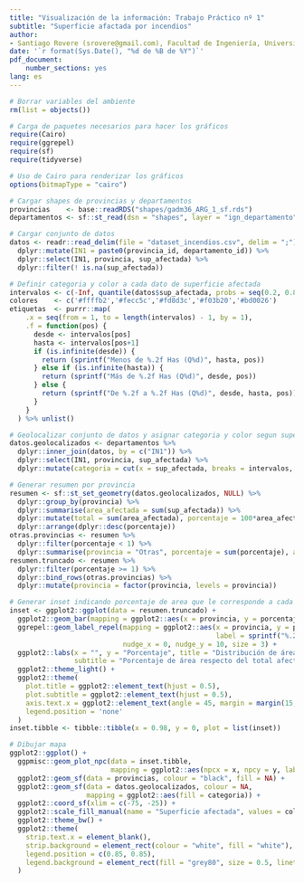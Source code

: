 ```yaml
---
title: "Visualización de la información: Trabajo Práctico nº 1"
subtitle: "Superficie afactada por incendios"
author:
- Santiago Rovere (srovere@gmail.com), Facultad de Ingeniería, Universidad de Buenos Aires
date: '`r format(Sys.Date(), "%d de %B de %Y")`'
pdf_document:
    number_sections: yes
lang: es
---
```


```r
# Borrar variables del ambiente
rm(list = objects())

# Carga de paquetes necesarios para hacer los gráficos
require(Cairo)
require(ggrepel)
require(sf)
require(tidyverse)

# Uso de Cairo para renderizar los gráficos
options(bitmapType = "cairo")

# Cargar shapes de provincias y departamentos
provincias    <- base::readRDS("shapes/gadm36_ARG_1_sf.rds")
departamentos <- sf::st_read(dsn = "shapes", layer = "ign_departamento")

# Cargar conjunto de datos
datos <- readr::read_delim(file = "dataset_incendios.csv", delim = ";") %>%
  dplyr::mutate(IN1 = paste0(provincia_id, departamento_id)) %>%
  dplyr::select(IN1, provincia, sup_afectada) %>%
  dplyr::filter(! is.na(sup_afectada))

# Definir categoria y color a cada dato de superficie afectada
intervalos <- c(-Inf, quantile(datos$sup_afectada, probs = seq(0.2, 0.8, 0.2)), Inf)
colores    <- c('#ffffb2','#fecc5c','#fd8d3c','#f03b20','#bd0026')
etiquetas  <- purrr::map(
    .x = seq(from = 1, to = length(intervalos) - 1, by = 1),
    .f = function(pos) {
      desde <- intervalos[pos]
      hasta <- intervalos[pos+1]
      if (is.infinite(desde)) {
        return (sprintf("Menos de %.2f Has (Q%d)", hasta, pos))
      } else if (is.infinite(hasta)) {
        return (sprintf("Más de %.2f Has (Q%d)", desde, pos))
      } else {
        return (sprintf("De %.2f a %.2f Has (Q%d)", desde, hasta, pos))
      }
    }
  ) %>% unlist()

# Geolocalizar conjunto de datos y asignar categoria y color segun superficie afectada
datos.geolocalizados <- departamentos %>%
  dplyr::inner_join(datos, by = c("IN1")) %>%
  dplyr::select(IN1, provincia, sup_afectada) %>%
  dplyr::mutate(categoria = cut(x = sup_afectada, breaks = intervalos, labels = etiquetas))

# Generar resumen por provincia
resumen <- sf::st_set_geometry(datos.geolocalizados, NULL) %>%
  dplyr::group_by(provincia) %>%
  dplyr::summarise(area_afectada = sum(sup_afectada)) %>%
  dplyr::mutate(total = sum(area_afectada), porcentaje = 100*area_afectada/total) %>%
  dplyr::arrange(dplyr::desc(porcentaje)) 
otras.provincias <- resumen %>%
  dplyr::filter(porcentaje < 1) %>%
  dplyr::summarise(provincia = "Otras", porcentaje = sum(porcentaje), area_afectada = sum(area_afectada))
resumen.truncado <- resumen %>%
  dplyr::filter(porcentaje >= 1) %>%
  dplyr::bind_rows(otras.provincias) %>%
  dplyr::mutate(provincia = factor(provincia, levels = provincia))
```

```r
# Generar inset indicando porcentaje de area que le corresponde a cada provincia y la superficie total
inset <- ggplot2::ggplot(data = resumen.truncado) +
  ggplot2::geom_bar(mapping = ggplot2::aes(x = provincia, y = porcentaje, fill = provincia), stat = 'identity') +
  ggrepel::geom_label_repel(mapping = ggplot2::aes(x = provincia, y = porcentaje, 
                                                   label = sprintf("%.2f Has", area_afectada)),
                            nudge_x = 0, nudge_y = 10, size = 3) +
  ggplot2::labs(x = "", y = "Porcentaje", title = "Distribución de área afectada",
                subtitle = "Porcentaje de área respecto del total afectado") +
  ggplot2::theme_light() + 
  ggplot2::theme(
    plot.title = ggplot2::element_text(hjust = 0.5),
    plot.subtitle = ggplot2::element_text(hjust = 0.5),
    axis.text.x = ggplot2::element_text(angle = 45, margin = margin(15,0,0,0)),
    legend.position = 'none'
  )
inset.tibble <- tibble::tibble(x = 0.98, y = 0, plot = list(inset))

# Dibujar mapa
ggplot2::ggplot() +
  ggpmisc::geom_plot_npc(data = inset.tibble, 
                         mapping = ggplot2::aes(npcx = x, npcy = y, label = plot, vp.width = 0.6, vp.height = 0.5)) +
  ggplot2::geom_sf(data = provincias, colour = "black", fill = NA) +
  ggplot2::geom_sf(data = datos.geolocalizados, colour = NA,
                   mapping = ggplot2::aes(fill = categoria)) +
  ggplot2::coord_sf(xlim = c(-75, -25)) +
  ggplot2::scale_fill_manual(name = "Superficie afectada", values = colores, labels = etiquetas) +
  ggplot2::theme_bw() +
  ggplot2::theme(
    strip.text.x = element_blank(),
    strip.background = element_rect(colour = "white", fill = "white"),
    legend.position = c(0.85, 0.85),
    legend.background = element_rect(fill = "grey80", size = 0.5, linetype = "solid", colour = "black")
  )
```

